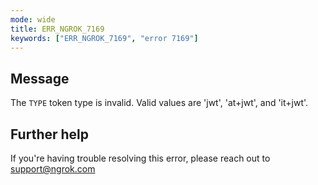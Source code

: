 ```yaml
---
mode: wide
title: ERR_NGROK_7169
keywords: ["ERR_NGROK_7169", "error 7169"]
---
```


## Message

The `TYPE` token type is invalid. Valid values are 'jwt', 'at+jwt', and 'it+jwt'.

## Further help

If you're having trouble resolving this error, please reach out to [support@ngrok.com](mailto:support@ngrok.com?subject=Help%20with%20ERR_NGROK_7169)
